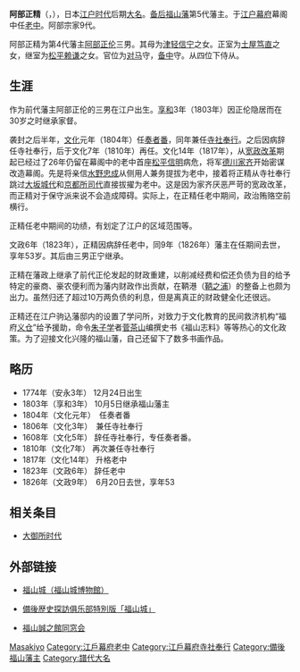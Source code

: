 {{Infobox officeholder
| name               = 阿部正精
| image              = Abe Masakiyo(福山).jpg
| caption            = 

| office            = [[備後福山藩|備後福山藩]]藩主
| term_start        = 1803年
| term_end          = 1826年
|predecessor        = [[阿部正倫|阿部正倫]]
| successor         = [[阿部正寧|阿部正寧]]

| office1            = [[江戶幕府|江戶幕府]][[老中|老中]]
| term_start1        = 1817年
| term_end1          = 1823年
|predecessor1        = 
| successor1         = 

| office2            = [[江戶幕府|江戶幕府]][[寺社奉行|寺社奉行]]
| term_start2        = 1810年
| term_end2          = 1817年
|predecessor2        = 
| successor2         = 

| term_start3        = 1806年
| term_end3          = 1808年
|predecessor3        = 
| successor3         = 

| birth_name         = 	
| birth_date         = {{birth date|1775|1|25}}<br>（[[安永_(年号)|安永]]3年12月24日）
| birth_place        = 
| death_date         = {{death date and age|1826|7|24|1775|1|25}}<br>（[[文政|文政]]9年6月20日）
| death_place        = 
| module             = {{日本武士|child=yes
| 時代 = [[江戶時代|江戶時代]]後期
| 改名 = 
| 別名 = 
| 諡号 = 
| 神号 = 
| 戒名 = 
| 霊名 = 
| 墓所 = 
| 官位 = 對馬守、備中守、從四位下侍從
| 幕府 = 江戶幕府[[奏者番|奏者番]]兼[[寺社奉行|寺社奉行]]、[[老中|老中]]
| 主君 = 
| 藩   = 
| 氏族 = [[阿部氏_(德川譜代)|阿部氏]]
| 父 = [[阿部正倫|阿部正倫]]
| 母 = [[津轻信宁|津轻信宁]]之女
| 兄 = 
| 正室= [[土屋笃直|土屋笃直]]之女
| 繼室=[[松平赖谦|松平赖谦]]之女
| 側室 = 
| 子   = [[阿部正粹|阿部正粹]]（长男）、[[阿部正宁|阿部正宁]]（三男）、[[阿部正弘|阿部正弘]]（五男）
| 女 = [[井上正春|井上正春]]正室（后为[[松平忠侯|松平忠侯]]继室）、（[[久世广周|久世广周]]正室）
| 特記事項 = 
 }}
}}
'''阿部正精'''（{{jpn|j=阿部 正精|kana=あべ まさきよ|rm=Abe Masakiyo}}，{{bd|1775年|1月25日|1826年|7月24日|}}），日本[[江户时代|江户时代]]后期[[大名_(稱謂)|大名]]。[[备后福山藩|备后福山藩]]第5代藩主。于[[江户幕府|江户幕府]]幕阁中任[[老中|老中]]。阿部宗家9代。

阿部正精为第4代藩主[[阿部正伦|阿部正伦]]三男。其母为[[津轻信宁|津轻信宁]]之女。正室为[[土屋笃直|土屋笃直]]之女，继室为[[松平赖谦|松平赖谦]]之女。官位为[[对马国|对马]]守，[[备中国|备中]]守。从四位下侍从。

== 生涯 ==
作为前代藩主阿部正伦的三男在江户出生。[[享和|享和]]3年（1803年）因正伦隐居而在30岁之时继承家督。

袭封之后半年，[[文化_(年号)|文化]]元年（1804年）任[[奏者番|奏者番]]，同年兼任[[寺社奉行|寺社奉行]]。之后因病辞任寺社奉行，后于文化7年（1810年）再任。文化14年（1817年），从[[宽政改革|宽政改革]]期起已经过了26年仍留在幕阁中的老中首座[[松平信明|松平信明]]病危，将军[[德川家齐|德川家齐]]开始密谋改造幕阁。先是将亲信[[水野忠成|水野忠成]]从侧用人兼务提拔为老中，接着将正精从寺社奉行跳过[[大坂城代|大坂城代]]和[[京都所司代|京都所司代]]直接拔擢为老中。这是因为家齐厌恶严苛的宽政改革，而正精对于保守派来说不会造成障碍。实际上，在正精任老中期间，政治贿赂空前横行。

正精任老中期间的功绩，有划定了江户的区域范围等。

文政6年（1823年），正精因病辞任老中，同9年（1826年）藩主在任期间去世，享年53岁。其后由三男正宁继承。

正精在藩政上继承了前代正伦发起的财政重建，以削减经费和偿还负债为目的给予特定的豪商、豪农便利而为藩内财政作出贡献，在鞆港（[[鞆之浦|鞆之浦]]）的整备上也颇为出力。虽然归还了超过10万两负债的利息，但是离真正的财政健全化还很远。

正精还在江户驹込藩邸内的设置了学问所，对致力于文化教育的民间救济机构“福府[[义仓|义仓]]”给予援助，命令[[朱子学|朱子学]]者[[菅茶山|菅茶山]]编撰史书《福山志料》等等热心的文化政策。为了迎接文化兴隆的福山藩，自己还留下了数多书画作品。

== 略历 ==
*1774年（安永3年） 12月24日出生
*1803年（享和3年） 10月5日继承福山藩主
*1804年（文化元年）　任奏者番
*1806年（文化3年）　兼任寺社奉行
*1608年（文化5年） 辞任寺社奉行，专任奏者番。
*1810年（文化7年） 再次兼任寺社奉行
*1817年（文化14年） 升格老中
*1823年（文政6年） 辞任老中
*1826年（文政9年）　6月20日去世，享年53

== 相关条目 ==
*[[大御所时代|大御所时代]]

== 外部链接 ==
* {{ja}} [http://www.city.fukuyama.hiroshima.jp/fukuyamajyo/ 福山城（福山城博物館）] {{Wayback|url=http://www.city.fukuyama.hiroshima.jp/fukuyamajyo/ |date=20070909154647 }}
* {{ja}} [https://web.archive.org/web/20050407194724/http://www1.odn.ne.jp/~aaa14530/fukuyama/shiro001.html 備後歴史探訪俱乐部特別版「福山城」]
* {{ja}} [http://wp1.fuchu.jp/~sei-dou/ 福山誠之館同窓会] {{Wayback|url=http://wp1.fuchu.jp/~sei-dou/ |date=20200131044655 }}

{{備後福山藩主|阿部氏|5代|1803年 - 1826年}}
{{Normdaten}}

{{DEFAULTSORT:Abe Masakiyo}}
[[Category:阿部氏|Masakiyo]]
[[Category:江戶幕府老中|Category:江戶幕府老中]]
[[Category:江戶幕府寺社奉行|Category:江戶幕府寺社奉行]]
[[Category:備後福山藩主|Category:備後福山藩主]]
[[Category:譜代大名|Category:譜代大名]]